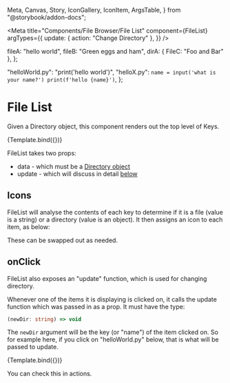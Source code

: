   Meta,
  Canvas,
  Story,
  IconGallery,
  IconItem,
  ArgsTable,
} from "@storybook/addon-docs";



<Meta
  title="Components/File Browser/File List"
  component={FileList}
  argTypes={{
    update: { action: "Change Directory" },
  }}
/>


  fileA: "hello world",
  fileB: "Green eggs and ham",
  dirA: { FileC: "Foo and Bar" },
};

  "helloWorld.py": "print('hello world')",
  "helloX.py": `name = input('what is your name?')
print(f'hello {name}')`,
};

# File List

Given a Directory object, this component renders out the top level of Keys.

<Canvas>
  <Story
    name="Basic"
    args={{
      data: basicExampleDir,
    }}
  >
    {Template.bind({})}
  </Story>
</Canvas>

<ArgsTable story="Basic" />

FileList takes two props:

- data - which must be a [Directory object](http://localhost:6006/?path=/docs/components-file-browser-outline--page#Directory%20interface)
- update - which will discuss in detail [below](#onClick)

## Icons

FileList will analyse the contents of each key to determine if it is a file (value is a string) or a directory (value is an object). It then assigns an icon to each item, as below:

<IconGallery>
  <IconItem name="Folder">
    <Folder />
  </IconItem>
  <IconItem name="File">
    <File />
  </IconItem>
</IconGallery>

These can be swapped out as needed.

## onClick <a name="onClick"/>

FileList also exposes an "update" function, which is used for changing directory.

Whenever one of the items it is displaying is clicked on, it calls the update function which was passed in as a prop. It must have the type:

```typescript
(newDir: string) => void
```

The `newDir` argument will be the key (or "name") of the item clicked on. So for example here, if you click on "helloWorld.py" below, that is what will be passed to update.

<Canvas>
  <Story
    name="Python"
    args={{
      data: pythonExampleDir,
    }}
  >
    {Template.bind({})}
  </Story>
</Canvas>

You can check this in actions.
